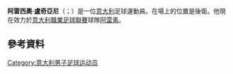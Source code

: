 {{noteTA
|G1=Football
|G2=uefa
}}

'''阿雷西奧·盧奇亞尼'''（{{lang-it|Alessio Luciani}}；{{bd|1990年|1月16日}}）是一位[[意大利|意大利]]足球運動員。在場上的位置是後衛。他現在效力於[[意大利職業足球聯賽|意大利職業足球聯賽]]球隊[[阿雷素體育會|阿雷素]]。

==參考資料==
{{Reflist}}

{{DEFAULTSORT: Luciani, Alessio}}
[[Category:意大利男子足球运动员|Category:意大利男子足球运动员]]

{{Sport-bio-stub}}